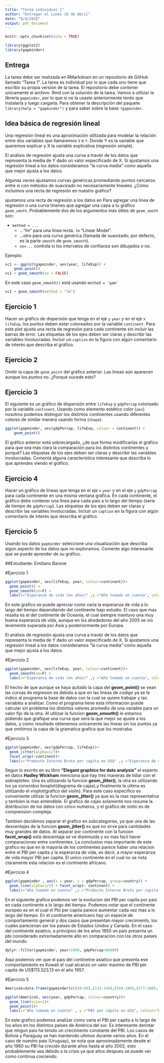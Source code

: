 ```yaml
---
title: "Tarea individual 1"
author: "Entregar el Lunes 16 de Abril"
date: "9/4/2018"
output: pdf_document
---
```


```r
knitr::opts_chunk$set(echo = TRUE)
```

```r
library(ggplot2)
library(gapminder)
```
## Entrega

La tarea debe ser realizada en RMarkdown en un repositorio de GitHub llamado "Tarea 1".
La tarea es individual por lo que cada uno tiene que escribir su propia versión de la tarea.
El repositorio debe contener unicamente el archivo .Rmd con la solución de la tarea.
Vamos a utilizar la librería `gapminder`, por lo que si no la usaste anteriormente tenés que instalarla y luego cargarla.
Para obtener la descripción del paquete `library(help = "gapminder")` y para saber sobre la base `?gapminder`.

##  Idea básica de regresión lineal 

Una regresión lineal es una aproximación utilizada para modelar la relación entre dos variables que llamaremos `X` e `Y`. Donde Y es la variable que queremos explicar y X la variable explicativa (regresión simple).

El análisis de regresión ajusta una curva a travéz  de los datos que representa la media de Y dado un valor especificado de X.
Si ajustamos una regresión lineal a los datos consideramos "la curva media" como aquella que mejor ajusta a los datos.

Algunas veces ajustamos curvas genéricas promediando puntos cercanos entre si con  métodos de suavizado no necesariamente lineales.
¿Cómo incluimos una recta de regresión en nuestro gráfico?

ajustamos una recta de regresión a los datos en  Para agregar una linea de regresión o una curva tinenes que agregar una capa a tu gráfico `geom_smoth`. Probablemente dos de los argumentos más útiles de `geom_smoth` son:

- `method = ...`
    * ..."lm" para una linea recta. `lm`  "Linear Model".
    * ...otro para una curva genérica (llamada de suavizado; por defecto, es la parte `smooth` de `geom_smooth`).
    * `se=...` controla si los intervalos de confianza son dibujados o no.

Ejemplo:
```r
vc1 <- ggplot(gapminder, aes(year, lifeExp)) +
    geom_point() 
vc1 + geom_smooth(se = FALSE)

```
En este caso  `geom_smooth()` está usando `method = 'gam'`

```r
vc1 + geom_smooth(method = "lm")
```


## Ejercicio 1

Hacer un gráfico de dispersión que tenga en el eje `y` `year` y en el eje `x`  `lifeExp`, los puntos deben estar coloreados por la variable `continent`. Para este plot ajustá una recta de regresión para cada continente sin incluir las barras de error. Las etiquetas de los ejes deben ser claras y describir las variables involucradas. Incluir un `caption` en la figura con algún comentario de interés que describa el gráfico.



## Ejercicio 2 

Omitir la capa de  `geom_point` del gráfico anterior. Las lineas aún aparecen aunque los puntos no. ¿Porqué sucede esto? 


## Ejercicio 3

El siguiente es un gráfico de dispersión entre `lifeExp` y `gdpPercap`  coloreado por la variable `continent`. Usando como elemento estético color (`aes`) nosotros podemos distinguir los distintos continentes usando diferentes colores de similar manera usando forma (`shape`).

```r
ggplot(gapminder, aes(gdpPercap, lifeExp, colour = continent)) +
    geom_point() 
```

El gráfico anterior está sobrecargado, ¿de que forma modificarías el gráfico para que sea más clara la comparación para los distintos continentes y porqué?
Las etiquetas de los ejes deben ser claras y describir las variables involucradas. Comentá alguna característica interesante que describa lo que aprendes viendo el gráfico.

## Ejercicio 4

Hacer un gráfico de lineas que tenga en el eje `x` `year` y en el eje `y`  `gdpPercap` para cada continente en una misma ventana gráfica. En cada continente, el gráfico debe contener una linea para cada país a lo largo del tiempo (serie de tiempo de `gdpPercap`). Las etiquetas de los ejes deben ser claras y describir las variables involucradas. Incluir un `caption` en la figura con algún comentario de interés que describa el gráfico.

## Ejercicio 5 

Usando los datos `gapminder` seleccione una visualización que describa algún aspecto de los datos que no exploramos. Comente algo interesante que se puede aprender de su gráfico.


\newpage


\centering

##Estudiante: Emiliano Barone

\raggedright

#Ejercicio 1

```r
ggplot(gapminder, aes(lifeExp, year, colour=continent))+
  geom_point() +
  geom_smooth(se=F) +
  labs(x="Esperanza de vida (en años)" ,y ="Año tomado en cuenta", colour="Continente")

```
En este grafico se puede apreciar como varia la esperanza de vida a lo largo del tiempo dependiendo del continente bajo estudio. El caso que mas resalta es el del continente de Oceania, el cual siempre mantuvo una muy buena esperanza de vida, aunque en los alrededores del año 2005 se vio levemente superada por Asia y posteriormente por Europa. 

El análisis de regresión ajusta una curva a travéz de los datos que representa la media de Y dado un valor
especificado de X. Si ajustamos una regresión lineal a los datos consideramos “la curva media” como aquella
que mejor ajusta a los datos.








\newpage

#Ejercicio 2

```r
ggplot(gapminder, aes(lifeExp, year, colour=continent))+
  geom_smooth(se=F) +
  labs(x="Esperanza de vida (en años)" ,y ="Año tomado en cuenta", colour="Continente")

```
El hecho de que aunque se haya quitado la capa del __geom_point()__ se vean las curvas de regresion es debido a que en las lineas de codigo ya se le indico al programa la base de datos con la cual se quiere trabajar y las variables a analizar. Como el programa tiene esta informacion puede calcular sin problema los distintos valores promedio de una variable para un valor fijo de la otra. Al utilizar la funcion __geom_smooth()__ le estamos pidiendo que grafique una curva que sera la que mejor se ajuste a los datos, y como resultado obtenemos unicamente las lineas sin los puntos ya que omitimos la capa de la gramatica grafica que los mostraba.

\newpage

#Ejercicio 3

```r
ggplot(gapminder, aes(gdpPercap, lifeExp))+
  geom_jitter(alpha=1/3)+
  facet_wrap(~continent)+
  labs(x="Producto Interno Bruto per capita en US$" ,y ="Esperanza de vida", colour="Continente")
```

Segun lo escrito en su libro **"Elegant graphics for data analysis"** el experto en datos __Hadley Wickham__ menciona que hay tres maneras de lidiar con el sobreploteo. Una es utilizando la funcion __geom_jitter()__, la otra es utilizando los ya conocidos boxplot(diagrama de cajas),y finalmente la ultima es utilizando el vioplot(grafico del violin). Para este caso especifico es conveniente utilizar la funcion __geom_jitter()__ ya que es la mas representativa y tambien la mas entendible. El grafico de cajas solamente nos resume la distribucion de los datos con cinco numeros, y el grafico de violin es de comprension compleja.

Tambien decidimos separar el grafico en subcategorias, ya que una de las desventajas de la funcion __geom_jitter()__ es que no sirve para cantidades muy grandes de datos. Al separar por continente con la funcion __facet_wrap()__ esta desventaja se ve disminuida y es mas facil hacer comparaciones entre continentes. La conclusion mas importante de este grafico es que en la mayoria de los continentes parece haber una relacion entre el PBI per capita y la esperanza de vida, es decir, a mayor esperanza de vida mayor PBI per capita. El unico continente en el cual no se nota claramente esta relacion es el continente africano.

\newpage

#Ejercicio 4

```r
ggplot(gapminder , aes(x = year, y = gdpPercap, group=country)) +
  geom_line(alpha=1/3) + facet_wrap(~ continent) +
  labs(x="Año tomado en cuenta" ,y ="Producto Interno Bruto per capita en US$")
```

En el siguiente grafico podemos ver la evolucion del PBI per capita por pais en cada continente a lo largo del tiempo. Podemos notar que el continente europeo es en el cual el Pbi per capita parece aumentar cada vez mas a lo largo del tiempo. En el continente americano hay un especie de comportamiento general y dos casos que presentan mayor crecimiento, los cuales parecerian ser los paises de Estados Unidos y Canada. En el caso del continente asiatico, a principios de los años 1950 un pais presenta un pbi considerado extremadamente alto en comparacion con los otros paises del mundo.

```r
dplyr::filter(gapminder, year<1990, gdpPercap>80000)

```

Aqui podemos ver que el pais del continetne asiatico que presenta ese comportamiento es Kuwait el cual alcanzo un valor maximo de PBI per capita de US$113.523,13 en el año 1957.



\newpage

#Ejercicio 5

```r
AmericaS=data.frame(gapminder[c((49:60),(133:144),(169:180),(277:288),(301:312),(445:456),(1189:1212),(1621:1644)), 1:6])
```

```r
ggplot(AmericaS, aes(year, gdpPercap, colour=country))+
  geom_line(size=1)+
  geom_point()+
  labs(x="Año tomado en cuenta" , y ="PBI per cápita en US$", colour="País")

```


En este grafico podemos analizar como varia el PBI per capita a lo largo de los años en los distintos paises de América del sur. Es interesante denotar que ningun pais ha tenido un crecimiento constante del PBI. Los casos de Bolivia y Paraguay se han mantenido ultimos durante varios años. En el caso de nuestro pais (Uruguay), se nota que aproximadamente desde el año 1960 su PBI ha crecido durante años hasta al año 2002, esto probablemente sea debido a la crisis ya que años despues se puede ver como continua creciendo.






